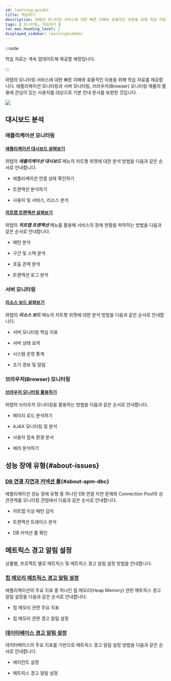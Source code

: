 ```yaml
---
id: learning-guides
title: 학습하기
description: 와탭의 모니터링 서비스에 대한 빠른 이해와 효율적인 이용을 위해 학습 자료를 제공합니다.
tags: [ 모니터링, 학습하기 ]
toc_max_heading_level: 2
displayed_sidebar: learningSidebar
---
```


:::note

학습 자료는 계속 업데이트해 제공할 예정입니다.

:::

와탭의 모니터링 서비스에 대한 빠른 이해와 효율적인 이용을 위해 학습 자료를 제공합니다. 애플리케이션 모니터링과 서버 모니터링, 브라우저(Browser) 모니터링 제품의 활용에 관심이 있는 사용자를 대상으로 기본 안내 문서를 보완한 것입니다. 

![](/img/learning-cover.png)

## 대시보드 분석 

### 애플리케이션 모니터링

#### [애플리케이션 대시보드 살펴보기](best-practice-guides/about-apm-dashboard)

와탭의 ***애플리케이션 대시보드*** 메뉴의 차트형 위젯에 대한 분석 방법을 다음과 같은 순서로 안내합니다.

* 애플리케이션 연결 상태 확인하기

* 트랜잭션 분석하기

* 사용자 및 서비스, 리소스 분석

#### [히트맵 트랜잭션 살펴보기](best-practice-guides/about-apm-hitmap-class)

와탭의 ***히트맵 트랜잭션*** 메뉴를 활용해 서비스의 장애 현황을 파악하는 방법을 다음과 같은 순서로 안내합니다.

* 패턴 분석

* 구간 및 스택 분석

* 호출 관계 분석

* 트랜잭션 로그 분석

### 서버 모니터링

#### [리소스 보드 살펴보기](best-practice-guides/about-server-dashboard)

와탭의 ***리소스 보드*** 메뉴의 차트형 위젯에 대한 분석 방법을 다음과 같은 순서로 안내합니다.

* 서버 모니터링 핵심 지표

* 서버 상태 요약

* 시스템 운영 통계

* 조기 경보 및 알림


### 브라우저(Browser) 모니터링

#### [브라우저 모니터링 활용하기](best-practice-guides/using-browser-monitoring)

와탭의 브라우저 모니터링을 활용하는 방법을 다음과 같은 순서로 안내합니다.

* 페이지 로드 분석하기

* AJAX 모니터링 및 분석

* 사용자 접속 환경 분서

* 에러 분석하기

## 성능 장애 유형{#about-issues}

### [DB 연결 지연과 커넥션 풀](best-practice-guides/about-apm-dbc){#about-apm-dbc}

애플리케이션 성능 장애 유형 중 하나인 DB 연결 지연 문제와 Connection Pool의 상관관계를 모니터링 관점에서 다음과 같은 순서로 안내합니다.

* 히트맵 이상 패턴 감지

* 트랜잭션 트레이스 분석

* DB 커넥션 풀 확인

## 메트릭스 경고 알림 설정

상품별, 프로젝트 별로 메트릭스 및 메트릭스 경고 알림 설정 방법을 안내합니다.

### [힙 메모리 메트릭스 경고 알림 설정](best-practice-guides/about-apm-heap-memory)

애플리케이션의 주요 지표 중 하나인 힙 메모리(Heap Memory) 관련 메트릭스 경고 알림 설정을 다음과 같은 순서로 안내합니다.

* 힙 메모리 관련 주요 지표

* 힙 메모리 관련 경고 알림 설정 

### [데이터베이스 경고 알림 설정](best-practice-guides/set-db-metric-warning-notice)

데이터베이스의 주요 지표를 기반으로 메트릭스 경고 알림 설정 방법을 다음과 같은 순서로 안내합니다.

* 에이전트 설정

* 메트릭스 경고 알림 설정
